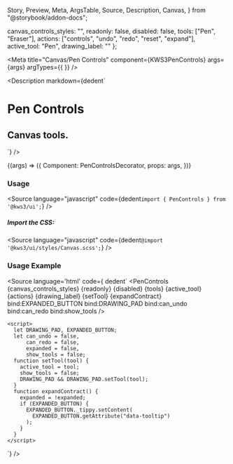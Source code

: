   Story,
  Preview,
  Meta,
  ArgsTable,
  Source,
  Description,
  Canvas,
} from "@storybook/addon-docs";

  canvas_controls_styles: "",
  readonly: false,
  disabled: false,
  tools: ["Pen", "Eraser"],
  actions: ["controls", "undo", "redo", "reset", "expand"],
  active_tool: "Pen",
  drawing_label: ""
};

<Meta
  title="Canvas/Pen Controls"
  component={KWS3PenControls}
  args={args}
  argTypes={{
  }}
/>

<Description
  markdown={dedent`
# Pen Controls
## Canvas tools.
`}
/>

<Canvas>
  <Story name="Pen Controls" args={args}>
    {(args) => ({
      Component: PenControlsDecorator,
      props: args,
    })}
  </Story>
</Canvas>

<ArgsTable story="Pen Controls" />

### Usage

<Source
  language="javascript"
  code={dedent`import { PenControls } from '@kws3/ui';`}
/>

##### Import the CSS:

<Source
  language="javascript"
  code={dedent`@import '@kws3/ui/styles/Canvas.scss';`}
/>

### Usage Example
<Source
  language='html'
  code={ dedent`
      <PenControls
      {canvas_controls_styles}
      {readonly}
      {disabled}
      {tools}
      {active_tool}
      {actions}
      {drawing_label}
      {setTool}
      {expandContract}
      bind:EXPANDED_BUTTON
      bind:DRAWING_PAD
      bind:can_undo
      bind:can_redo
      bind:show_tools />
    
    <script>
      let DRAWING_PAD, EXPANDED_BUTTON;
      let can_undo = false,
          can_redo = false,
          expanded = false,
          show_tools = false;
      function setTool(tool) {
        active_tool = tool;
        show_tools = false;
        DRAWING_PAD && DRAWING_PAD.setTool(tool);
      }
      function expandContract() {
        expanded = !expanded;
        if (EXPANDED_BUTTON) {
          EXPANDED_BUTTON._tippy.setContent(
            EXPANDED_BUTTON.getAttribute("data-tooltip")
          );
        }
      }
    </script>
  `}
/>
